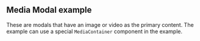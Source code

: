 
<Meta title="Examples/Media Modal" />

## Media Modal example

These are modals that have an image or video as the primary content. The example can use a special
`MediaContainer` component in the example.

<ExampleCodeBlock code={Basic} />
